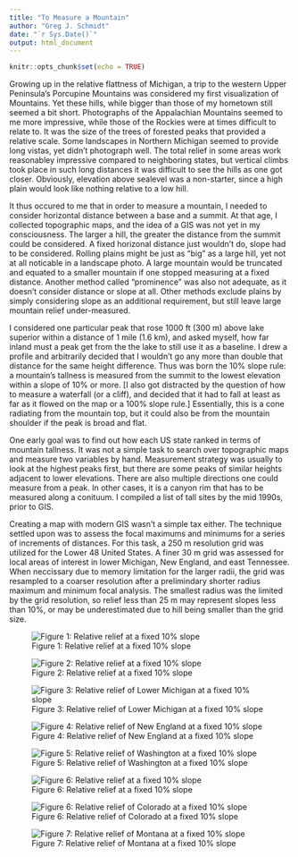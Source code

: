 ```yaml
---
title: "To Measure a Mountain"
author: "Greg J. Schmidt"
date: "`r Sys.Date()`"
output: html_document
---
```

<html><head><style>li {list-style-type: none;}</style></head></html>
```r
knitr::opts_chunk$set(echo = TRUE)
```
Growing up in the relative flattness of Michigan, a trip to the western Upper Peninsula's Porcupine Mountains was considered my first visualization of Mountains. Yet these hills, while bigger than those of my hometown still seemed a bit short. Photographs of the Appalachian Mountains seemed to me more impressive, while those of the Rockies were at times difficult to relate to. It was the size of the trees of forested peaks that provided a relative scale. Some landscapes in Northern Michigan seemed to provide long vistas, yet didn't photograph well. The total relief in some areas work reasonabley impressive compared to neighboring states, but vertical climbs took place in such long distances it was difficult to see the hills as one got closer. Obviously, elevation above sealevel was a non-starter, since a high plain would look like nothing relative to a low hill.

It thus occured to me that in order to measure a mountain, I needed to consider horizontal distance between a base and a summit. At that age, I collected topographic maps, and the idea of a GIS was not yet in my consciousness. The larger a hill, the greater the distance from the summit could be considered. A fixed horizonal distance just wouldn't do, slope had to be considered. Rolling plains might be just as "big" as a large hill, yet not at all noticable in a landscape photo. A large mountain would be truncated and equated to a smaller mountain if one stopped measuring at a fixed distance. Another method called "prominence" was also not adequate, as it doesn't consider distance or slope at all. Other methods exclude plains by simply considering slope as an additional requirement, but still leave large mountain relief under-measured. 

I considered one particular peak that rose 1000 ft (300 m) above lake superior within a distance of 1 mile (1.6 km), and asked myself, how far inland must a peak get from the the lake to still use it as a baseline. I drew a profile and arbitrarily decided that I wouldn't go any more than double that distance for the same height difference. Thus was born the 10% slope rule: a mountain's tallness is measured from the summit to the lowest elevation within a slope of 10% or more. [I also got distracted by the question of how to measure a  waterfall (or a cliff), and decided that it had to fall at least as far as it flowed on the map or a 100% slope rule.] Essentially, this is a cone radiating from the mountain top, but it could also be from the mountain shoulder if the peak is broad and flat.

One early goal was to find out how each US state ranked in terms of mountain tallness. It was not a simple task to search over topographic maps and measure two variables by hand. Measurement strategy was usually to look at the highest peaks first, but there are some peaks of similar heights adjacent to lower elevations. There are also multiple directions one could measure from a peak. In other cases, it is a canyon rim that has to be measured along a conituum. I compiled a list of tall sites by the mid 1990s, prior to GIS.

Creating a map with modern GIS wasn't a simple tax either. The technique settled upon was to assess the focal maximums and minimums for a series of increments of distances. For this task, a 250 m resolution grid was utilized for the Lower 48 United States. A finer 30 m grid was assessed for local areas of interest in lower Michigan, New England, and east Tennessee. When neccissary due to memory limitation for the larger radii, the grid was resampled to a coarser resolution after a prelimindary shorter radius maximum and minimum focal analysis. The smallest radius was the limited by the grid resolution, so relief less than 25 m may represent slopes less than 10%, or may be underestimated due to hill being smaller than the grid size.

![Figure 1: Relative relief at a fixed 10% slope](terrain/reliefnational.png)


![Figure 2: Relative relief at a fixed 10% slope](terrain/Region12West_LocalRelief-cty.png)

![Figure 3: Relative relief of Lower Michigan at a fixed 10% slope](terrain/Region12East_LocalRelief-cty.png)

![Figure 4: Relative relief of New England at a fixed 10% slope](terrain/Region06East_LocalRelief-cty.png)

![Figure 5: Relative relief of Washington at a fixed 10% slope](terrain/Washington_LocalRelief-cty.png)

![Figure 6: Relative relief at a fixed 10% slope](terrain/SCal_LocalRelief-cty.png)

![Figure 6: Relative relief of Colorado at a fixed 10% slope](terrain/Col_LocalRelief-cty.png)

![Figure 7: Relative relief of Montana at a fixed 10% slope](terrain/Montana_LocalRelief-cty.png)


